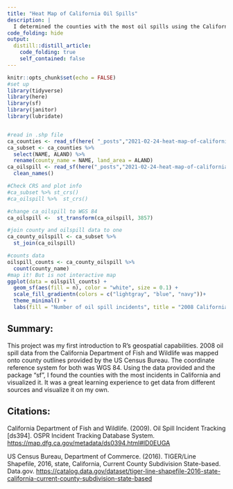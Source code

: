 ```yaml
---
title: "Heat Map of California Oil Spills"
description: |
  I determined the counties with the most oil spills using the California Department of Fish and Wildlife 2008 Oil Spill Incident Tracking and county maps from the Census Bureau.
code_folding: hide
output:
  distill::distill_article:
    code_folding: true
    self_contained: false
---
```



```r
knitr::opts_chunk$set(echo = FALSE)
#set up
library(tidyverse)
library(here)
library(sf)
library(janitor)
library(lubridate)


#read in .shp file
ca_counties <- read_sf(here( "_posts","2021-02-24-heat-map-of-california-oil-spills", "data","ca_counties", "CA_Counties_TIGER2016.shp"))
ca_subset <- ca_counties %>% 
  select(NAME, ALAND) %>% 
  rename(county_name = NAME, land_area = ALAND)
ca_oilspill <- read_sf(here("_posts","2021-02-24-heat-map-of-california-oil-spills", "data", "ds394.shp")) %>% 
  clean_names()

#Check CRS and plot info
#ca_subset %>% st_crs()
#ca_oilspill %>%  st_crs()

#change ca_oilspill to WGS 84
ca_oilspill <-  st_transform(ca_oilspill, 3857)

#join county and oilspill data to one
ca_county_oilspill <- ca_subset %>% 
  st_join(ca_oilspill)
```

```r
#counts data 
oilspill_counts <- ca_county_oilspill %>% 
  count(county_name)
#map it! But is not interactive map 
ggplot(data = oilspill_counts) +
  geom_sf(aes(fill = n), color = "white", size = 0.1) +
  scale_fill_gradientn(colors = c("lightgray", "blue", "navy"))+
  theme_minimal() +
  labs(fill = "Number of oil spill incidents", title = "2008 California Oil Spill County Heat Map") 
```


## Summary: 

This project was my first introduction to R's geospatial capabilities. 2008 oil spill data from the California Department of Fish and Wildlife was mapped onto county outlines provided by the US Census Bureau. The coordinate reference system for both was WGS 84. Using the data provided and the package "sf", I found the counties with the most incidents in California and visualized it. It was a great learning experience to get data from different sources and visualize it on my own. 

## Citations: 

California Department of Fish and Wildlife. (2009). Oil Spill Incident Tracking [ds394]. OSPR Incident Tracking Database System. [https://map.dfg.ca.gov/metadata/ds0394.html#ID0EUGA](https://map.dfg.ca.gov/metadata/ds0394.html#ID0EUGA)

US Census Bureau, Department of Commerce. (2016). TIGER/Line Shapefile, 2016, state, California, Current County Subdivision State-based. Data.gov. [https://catalog.data.gov/dataset/tiger-line-shapefile-2016-state-california-current-county-subdivision-state-based](https://catalog.data.gov/dataset/tiger-line-shapefile-2016-state-california-current-county-subdivision-state-based)


